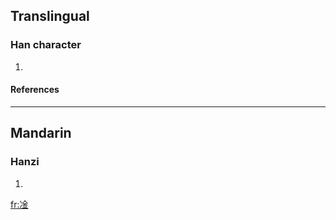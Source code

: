 ==Translingual==
===Han character===
{{Han char|rad=冫|as=08|sn=10|four=3811<sub>9</sub>|canj=戈一金 (IMC)}}
# {{defn|Han|sort=冫08}}
====References====
{{Han ref|kx=0133.011|hdz=10299.050|uh=51CE|ud=20942|bh=D0E5|bd=53477}}
----
==Mandarin==
===Hanzi===
{{cmn-hanzi|pin=[[gàn]] (gan4)|wg=kan<sup>4</sup>}}
# {{defn|Mandarin}}




[[fr:凎]]